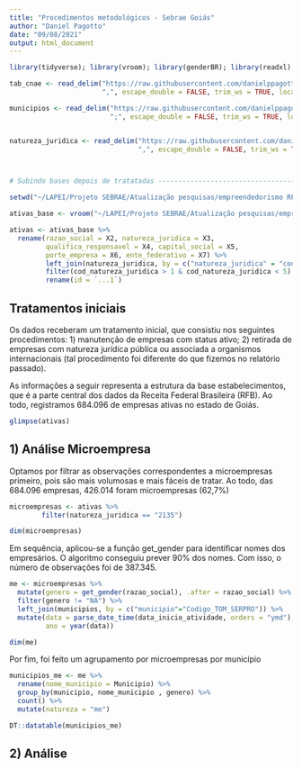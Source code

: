 ```yaml
---
title: "Procedimentos metodológicos - Sebrae Goiás"
author: "Daniel Pagotto"
date: "09/08/2021"
output: html_document
---
```


```r
library(tidyverse); library(vroom); library(genderBR); library(readxl); library(lubridate)

tab_cnae <- read_delim("https://raw.githubusercontent.com/danielppagotto/Sebrae-go-mulheres/main/bases%20de%20apoio/cnae.csv",
                       ",", escape_double = FALSE, trim_ws = TRUE, locale = locale(encoding = "windows-1252"))

municipios <- read_delim("https://raw.githubusercontent.com/danielppagotto/Sebrae-go-mulheres/main/bases%20de%20apoio/municipios_serpro.csv",
                         ";", escape_double = FALSE, trim_ws = TRUE, locale = locale(encoding = "windows-1252"))


natureza_juridica <- read_delim("https://raw.githubusercontent.com/danielppagotto/Sebrae-go-mulheres/main/bases%20de%20apoio/natureza_juridica.csv",
                                ",", escape_double = FALSE, trim_ws = TRUE, locale = locale(encoding = "windows-1252")) 



# Subindo bases depois de tratatadas -------------------------------------------

setwd("~/LAPEI/Projeto SEBRAE/Atualização pesquisas/empreendedorismo RFB/empresas")

ativas_base <- vroom("~/LAPEI/Projeto SEBRAE/Atualização pesquisas/empreendedorismo RFB/empresas/empresas_ativas.csv")

ativas <- ativas_base %>% 
  rename(razao_social = X2, natureza_juridica = X3, 
         qualifica_responsavel = X4, capital_social = X5,
         porte_empresa = X6, ente_federativo = X7) %>% 
         left_join(natureza_juridica, by = c("natureza_juridica" = "cod_subclass_natureza_juridica")) %>% 
         filter(cod_natureza_juridica > 1 & cod_natureza_juridica < 5) %>% 
         rename(id = `...1`)
```

## Tratamentos iniciais

Os dados receberam um tratamento inicial, que consistiu nos seguintes procedimentos: 1) manutenção de empresas com status ativo; 2) retirada de empresas com natureza jurídica pública ou associada a organismos internacionais (tal procedimento foi diferente do que fizemos no relatório passado). 

As informações a seguir representa a estrutura da base estabelecimentos, que é a parte central dos dados da Receita Federal Brasileira (RFB). Ao todo, registramos 684.096 de empresas ativas no estado de Goiás. 

```r

glimpse(ativas)

```

## 1) Análise Microempresa 

Optamos por filtrar as observações correspondentes a microempresas primeiro, pois são mais volumosas e mais fáceis de tratar. Ao todo, das 684.096 empresas, 426.014 foram microempresas (62,7%)

```r
microempresas <- ativas %>% 
        filter(natureza_juridica == "2135") 

dim(microempresas)
```

Em sequência, aplicou-se a função get_gender para identificar nomes dos empresários. O algoritmo conseguiu prever 90% dos nomes. Com isso, o número de observações foi de 387.345.

```r

me <- microempresas %>% 
  mutate(genero = get_gender(razao_social), .after = razao_social) %>% 
  filter(genero != "NA") %>% 
  left_join(municipios, by = c("municipio"="Codigo_TOM_SERPRO")) %>% 
  mutate(data = parse_date_time(data_inicio_atividade, orders = "ymd"),
         ano = year(data)) 

dim(me)

```

Por fim, foi feito um agrupamento por microempresas por município 

```r
municipios_me <- me %>% 
  rename(nome_municipio = Municipio) %>% 
  group_by(municipio, nome_municipio , genero) %>% 
  count() %>% 
  mutate(natureza = "me")

DT::datatable(municipios_me)
```

## 2) Análise 

